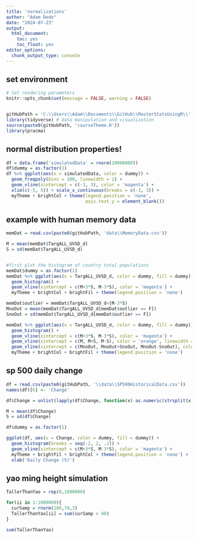 ```yaml
---
title: 'normalizations'
author: "Adam Dede"
date: "2024-07-23"
output:
  html_document:
    toc: yes
    toc_float: yes
editor_options:
  chunk_output_type: console
---
```



## set environment

```r

# Set rendering parameters
knitr::opts_chunk$set(message = FALSE, warning = FALSE)


gitHubPath = 'C:\\Users\\Adam\\Documents\\GitHub\\MasterStatsUsingR\\'
library(tidyverse) # data manipulation and visualization
source(paste0(gitHubPath, 'courseTheme.R'))
library(pracma)

```

## normal distribution properties! 

```r

df = data.frame('simulatedData' = rnorm(10000000))
df$dummy = as.factor(1)
df %>% ggplot(aes(x = simulatedData, color = dummy)) + 
  geom_freqpoly(bins = 100, linewidth = 2) + 
  geom_vline(xintercept = c(-3, 3), color = 'magenta') +
  xlim(c(-5, 5)) + scale_x_continuous(breaks = c(-3, 3)) + 
  myTheme + brightCol + theme(legend.position = 'none', 
                              axis.text.y = element_blank())

```

## example with human memory data

```r

memDat = read.csv(paste0(gitHubPath, 'data\\MemoryData.csv'))

M = mean(memDat$TargALL_UVSD_d)
S = sd(memDat$TargALL_UVSD_d)


#first plot the histogram of country total populations 
memDat$dummy = as.factor(1)
memDat %>% ggplot(aes(x = TargALL_UVSD_d, color = dummy, fill = dummy)) + 
  geom_histogram() + 
  geom_vline(xintercept = c(M+3*S, M-3*S), color = 'magenta') + 
  myTheme + brightCol + brightFil + theme(legend.position = 'none')

memDat$outlier = memDat$TargALL_UVSD_d<(M-3*S)
MnoOut = mean(memDat$TargALL_UVSD_d[memDat$outlier == F])
SnoOut = sd(memDat$TargALL_UVSD_d[memDat$outlier == F])

memDat %>% ggplot(aes(x = TargALL_UVSD_d, color = dummy, fill = dummy)) + 
  geom_histogram() + 
  geom_vline(xintercept = c(M+3*S, M-3*S), color = 'magenta') + 
  geom_vline(xintercept = c(M, M+S, M-S), color = 'orange', linewidth = 2) + 
  geom_vline(xintercept = c(MnoOut, MnoOut+SnoOut, MnoOut-SnoOut), color = 'green', linewidth = 2) + 
  myTheme + brightCol + brightFil + theme(legend.position = 'none')


```

## sp 500 daily change 

```r

df = read.csv(paste0(gitHubPath, '\\data\\SP500HistoricalData.csv'))
names(df)[6] <- 'Change'

df$Change = unlist(lapply(df$Change, function(x) as.numeric(strsplit(x, '%')[[1]])))

M = mean(df$Change)
S = sd(df$Change)

df$dummy = as.factor(1) 

ggplot(df, aes(x = Change, color = dummy, fill = dummy)) +
  geom_histogram(breaks = seq(-2, 2, .1)) + 
  geom_vline(xintercept = c(M+3*S, M-3*S), color = 'magenta') + 
  myTheme + brightFil + brightCol + theme(legend.position = 'none') + 
  xlab('Daily Change (%)') 

```

## yao ming height simulation

```r


TallerThanYao = rep(0,1000000)

for(ii in 1:1000000){
  curSamp = rnorm(100,70,3)
  TallerThanYao[ii] = sum(curSamp > 80)
}

sum(TallerThanYao)

```
